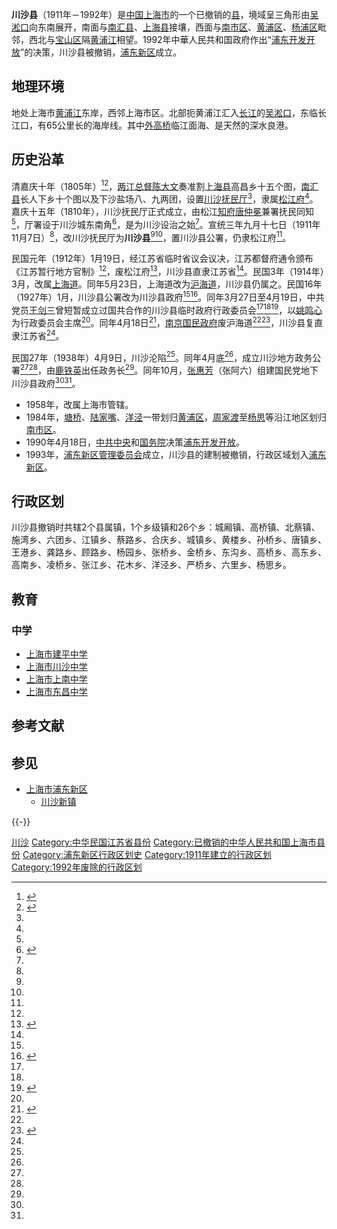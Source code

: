 {{Infobox China County
|county = 川沙县
|Photo = Flug Hongkong - Shanghai - Muenchen 15.08.2013 04-15-16.JPG
|Photoname = 鹤鸣楼
|state = {{PRC}}
|seal =  
|map = Shanghai administrative Chuansha.svg
|map size =  
|mapofstate =
|Pinyin = Chuansha Xian
|Belong = [[上海市|上海市]]
|Types = [[县|县]]
|founded = 1911年
|seat = 新川路540号
|admincode= 310224
|area = 446．11平方公里
|area land =  388．70平方公里
|area water = 57．41平方公里 
|area percentage = 
|division = 29
|town = 3
|subdistrict = 
|township = 26
|census yr = 1992年底
|pop = 62．13万人
|density = 每平方公里1393人 
|GDP = 
|web = 
|officerTitle = 县长
|officer = 王洪泉（1990.4～1992.12）
|post code = 
|phone code = 21
}}

'''川沙县'''（1911年－1992年）是[[中国|中国]][[上海市|上海市]]的一个已撤销的[[县|县]]，境域呈三角形由[[吴淞口|吴淞口]]向东南展开，南面与[[南汇县|南汇县]]、[[上海县|上海县]]接壤，西面与[[南市区_(上海市)|南市区]]、[[黄浦区|黄浦区]]、[[杨浦区|杨浦区]]毗邻，西北与[[宝山区_(上海市)|宝山区]]隔[[黄浦江|黄浦江]]相望。1992年中華人民共和国政府作出“[[浦东开发开放|浦东开发开放]]”的决策，川沙县被撤销，[[浦东新区|浦东新区]]成立。

== 地理环境 ==
地处上海市[[黄浦江|黄浦江]]东岸，西邻上海市区。北部扼黄浦江汇入[[长江|长江]]的[[吴淞口|吴淞口]]，东临长江口，有65公里长的海岸线。其中[[外高桥|外高桥]]临江面海、是天然的深水良港。

== 历史沿革 ==
清嘉庆十年（1805年）<ref name="川沙县志大事记">{{Cite web |url=http://www.shtong.gov.cn/newsite/node2/node4/node2250/chuansha/node47509/index.html |title=《川沙县志》>>大事记 |access-date=2019-04-15 |archive-date=2016-03-27 |archive-url=https://web.archive.org/web/20160327163016/http://www.shtong.gov.cn/newsite/node2/node4/node2250/chuansha/node47509/index.html |dead-url=no }}</ref><ref name="川沙县志川沙厅川沙县">{{Cite web |url=http://www.shtong.gov.cn/newsite/node2/node4/node2250/chuansha/node47510/node47512/node47514/userobject1ai33953.html |title=《川沙县志》>>第一卷 建置>>第一章 建置沿革>>第二节 川沙厅、川沙县 |access-date=2019-04-15 |archive-date=2016-03-26 |archive-url=https://web.archive.org/web/20160326220108/http://www.shtong.gov.cn/Newsite/node2/node4/node2250/chuansha/node47510/node47512/node47514/userobject1ai33953.html |dead-url=no }}</ref>，[[兩江總督|两江总督]][[陳大文|陈大文]]奏准割[[上海县|上海县]]高昌乡十五个图，[[南汇县|南汇县]]长人下乡十个图以及下沙盐场八、九两团，设置[[川沙抚民厅|川沙抚民厅]]<ref name="川沙县志大事记"/>，隶属[[松江府|松江府]]<ref name="川沙县志川沙厅川沙县"/>。嘉庆十五年（1810年），川沙抚民厅正式成立，由松江[[知府|知府]][[唐仲冕|唐仲冕]]兼署抚民同知<ref name="川沙县志大事记"/>，厅署设于川沙城东南角<ref name="川沙县志设治">{{Cite web |url=http://www.shtong.gov.cn/newsite/node2/node4/node2250/chuansha/node47510/node47518/node47520/userobject1ai33960.html |title=《川沙县志》>>第一卷 建置>>第三章 县城>>第一节 设治 |access-date=2019-04-15 |archive-date=2016-03-26 |archive-url=https://web.archive.org/web/20160326220145/http://www.shtong.gov.cn/Newsite/node2/node4/node2250/chuansha/node47510/node47518/node47520/userobject1ai33960.html |dead-url=no }}</ref>，是为川沙设治之始<ref name="川沙县志川沙厅川沙县"/>。宣统三年九月十七日（1911年11月7日）<ref name="川沙县志大事记"/>，改川沙抚民厅为'''川沙县'''<ref name="川沙县志大事记"/><ref name="川沙县志川沙厅川沙县"/>，置川沙县公署，仍隶松江府<ref name="川沙县志川沙厅川沙县"/>。

民国元年（1912年）1月19日，经江苏省临时省议会议决，江苏都督府通令颁布《江苏暂行地方官制》<ref name="江苏省志大事记1912年"/>{{r|中华民国卷|page=157}}，废松江府<ref name="江苏省志大事记1912年">{{Cite web |url=http://www.jssdfz.com/book/dsjz/HTM/1912.HTM |title=《江苏省志·大事记（中）》·1912年(民国元年) |access-date=2016-09-21 |archive-date=2017-01-14 |archive-url=https://web.archive.org/web/20170114035037/http://www.jssdfz.com/book/dsjz/HTM/1912.HTM |dead-url=no }}</ref>，川沙县直隶江苏省<ref name="川沙县志川沙厅川沙县"/>。民国3年（1914年）3月，改属[[上海道|上海道]]{{r|中华民国卷|page=158}}。同年5月23日，上海道改为[[沪海道|沪海道]]，川沙县仍属之{{r|中华民国卷|page=158}}。民国16年（1927年）1月，川沙县公署改为川沙县政府<ref name="川沙县志大事记"/><ref name="川沙县志民国县政府">{{Cite web |url=http://www.shtong.gov.cn/newsite/node2/node4/node2250/chuansha/node61501/node61504/node61510/userobject1ai50494.html |title=《川沙县志》>>第十八卷 政权、政协>>第二章 政府机构>>第二节 民国县政府 |access-date=2019-04-15 |archive-date=2016-04-26 |archive-url=https://web.archive.org/web/20160426155733/http://www.shtong.gov.cn/Newsite/node2/node4/node2250/chuansha/node61501/node61504/node61510/userobject1ai50494.html |dead-url=no }}</ref>。同年3月27日至4月19日，中共党员[[王剑三|王剑三]]曾短暂成立过国共合作的川沙县临时政府行政委员会<ref name="川沙县志大事记"/><ref name="川沙县志民国县政府"/><ref name="川沙县志党的地下组织与活动">{{Cite web |url=http://www.shtong.gov.cn/newsite/node2/node4/node2250/chuansha/node48168/node48170/node61494/userobject1ai34717.html |title=《川沙县志》>>第十七卷 政党>>第一章 中国共产党川沙县地方组织>>第一节 党的地下组织与活动 |access-date=2019-04-15 |archive-date=2016-03-26 |archive-url=https://web.archive.org/web/20160326221854/http://www.shtong.gov.cn/Newsite/node2/node4/node2250/chuansha/node48168/node48170/node61494/userobject1ai34717.html |dead-url=no }}</ref>，以[[姚鸣心|姚鸣心]]为行政委员会主席<ref name="川沙县志民国县政府"/>。同年4月18日<ref name="江苏省志大事记1927年">{{Cite web |url=http://www.jssdfz.com/book/dsjz/HTM/1927.HTM |title=《江苏省志·大事记（中）》·1927年(民国16年) |access-date=2016-09-21 |archive-date=2015-08-11 |archive-url=https://web.archive.org/web/20150811095557/http://www.jssdfz.com/book/dsjz/HTM/1927.HTM |dead-url=no }}</ref>，[[國民政府#南京（1927年4月18日—1937年11月17日）|南京国民政府]]废沪海道{{r|中华民国卷|page=158}}<ref name="江苏省志大事记1927年"/><ref name="上海旧政权建置志中华民国">{{Cite web |url=http://www.shtong.gov.cn/newsite/node2/node2245/node4530/node22742/node60833/userobject1ai53050.html |title=《上海旧政权建置志》>>第二章 行政机构>>第四节 中华民国 |access-date=2019-04-15 |archive-date=2016-08-01 |archive-url=https://web.archive.org/web/20160801122828/http://www.shtong.gov.cn/newsite/node2/node2245/node4530/node22742/node60833/userobject1ai53050.html |dead-url=no }}</ref>，川沙县复直隶江苏省<ref name="川沙县志川沙厅川沙县"/>。

民国27年（1938年）4月9日，川沙沦陷<ref name="川沙县志大事记"/>。同年4月底<ref name="川沙县志大事记"/>，成立川沙地方政务公署<ref name="川沙县志大事记"/><ref name="川沙县志民国县政府"/>，由[[鹿铁英|鹿铁英]]出任政务长<ref name="川沙县志大事记"/>。同年10月，[[张惠芳|张惠芳]]（张阿六）组建国民党地下川沙县政府<ref name="川沙县志大事记"/><ref name="川沙县志民国县政府"/>。

* 1958年，改属上海市管辖。
* 1984年，[[塘桥|塘桥]]、[[陆家嘴|陆家嘴]]、[[洋泾|洋泾]]一带划归[[黄浦区|黄浦区]]，[[周家渡|周家渡]]至[[杨思|杨思]]等沿江地区划归[[南市区_(上海市)|南市区]]。
* 1990年4月18日，[[中共中央|中共中央]]和[[中華人民共和國國務院|国务院]]决策[[浦东开发开放|浦东开发开放]]。
* 1993年，[[浦东新区管理委员会|浦东新区管理委员会]]成立，川沙县的建制被撤销，行政区域划入[[浦东新区|浦东新区]]。

== 行政区划 ==
川沙县撤销时共辖2个县属镇，1个乡级镇和26个乡：城厢镇、高桥镇、北蔡镇、施湾乡、六团乡、江镇乡、蔡路乡、合庆乡、城镇乡、黄楼乡、孙桥乡、唐镇乡、王港乡、龚路乡、顾路乡、杨园乡、张桥乡、金桥乡、东沟乡、高桥乡、高东乡、高南乡、凌桥乡、张江乡、花木乡、洋泾乡、严桥乡、六里乡、杨思乡。

== 教育 ==

=== 中学 ===
* [[上海市建平中学|上海市建平中学]]
* [[上海市川沙中学|上海市川沙中学]]
* [[上海市上南中学|上海市上南中学]]
* [[上海市东昌中学|上海市东昌中学]]

== 参考文献 ==
{{Reflist|30em|refs=
<ref name="中华民国卷"> {{Cite book | authors = 傅林祥、郑宝恒 | title = 《中国行政区划通史·中华民国卷》 | location = 上海 | publisher = 复旦大学出版社 | date = 2007年8月 | language = Zh-hans}}</ref>
}}

== 参见 ==
{{Portal box|中华民国|中华人民共和国|江苏|上海}}
* [[上海市|上海市]][[浦东新区|浦东新区]]
** [[川沙新镇|川沙新镇]]

{{-}}
{{start box}}
{{s-off|[[中国|中国]][[县级行政区|县级行政区]]}}
{{s-before|{{QING|江苏省}}[[江苏布政使司|江苏布政使司]][[松江府|松江府]]<br />[[川沙抚民厅|川沙抚民厅]]|1810年至1911年}}
{{s-title|{{QING|江苏省}}[[江苏布政使司|江苏布政使司]][[松江府|松江府]]<br />{{Flagicon|ROC|1912}}→{{ROC|江苏省}}<br />{{PRC}}[[江苏省|江苏省]]→[[上海市|上海市]]<br />川沙县|1911年至1992年}}
{{s-after|{{PRC}}<br />[[上海市|上海市]][[浦东新区|浦东新区]]|1993年至今}}
{{end box}}
{{江苏行政区划史|ROC}}
{{中華民國江蘇省行政區劃}}
{{中华人民共和国上海市已撤销县级行政区}}

[[Category:川沙|]]
[[Category:中华民国江苏省县份|Category:中华民国江苏省县份]]
[[Category:已撤销的中华人民共和国上海市县份|Category:已撤销的中华人民共和国上海市县份]]
[[Category:浦东新区行政区划史|Category:浦东新区行政区划史]]
[[Category:1911年建立的行政区划|Category:1911年建立的行政区划]]
[[Category:1992年废除的行政区划|Category:1992年废除的行政区划]]